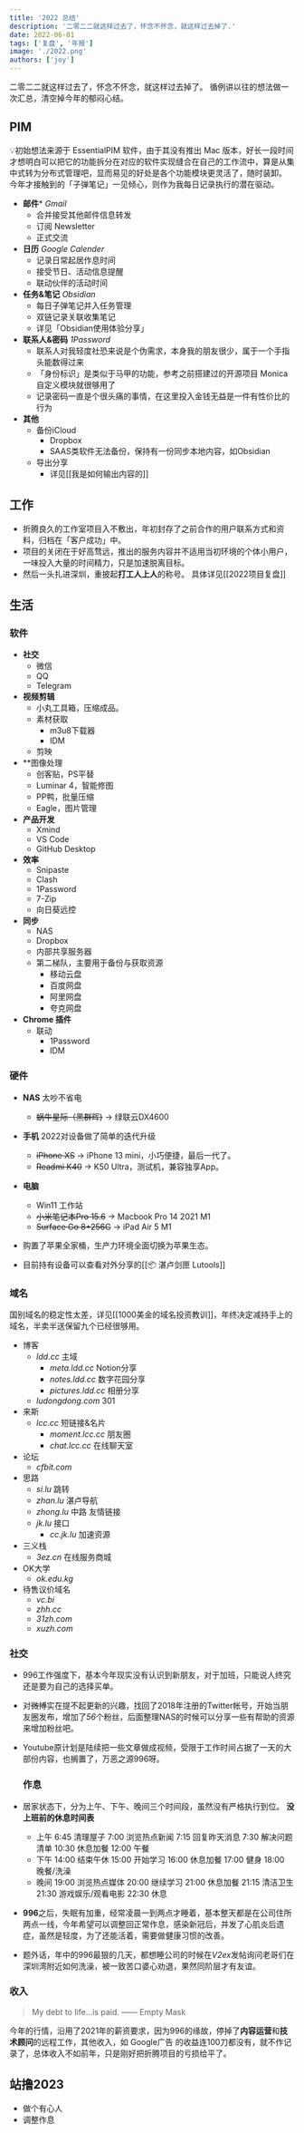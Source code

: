 ```yaml
---
title: '2022 总结'
description: '二零二二就这样过去了，怀念不怀念，就这样过去掉了.'
date: 2022-06-01
tags: ['复盘', '年报']
image: './2022.png'
authors: ['joy']
---
```


二零二二就这样过去了，怀念不怀念，就这样过去掉了。
循例讲以往的想法做一次汇总，清空掉今年的郁闷心结。
## PIM
💡初始想法来源于 EssentialPIM 软件，由于其没有推出 Mac 版本，好长一段时间才想明白可以把它的功能拆分在对应的软件实现缝合在自己的工作流中，算是从集中式转为分布式管理吧，显而易见的好处是各个功能模块更灵活了，随时装卸。
今年才接触到的「子弹笔记」一见倾心，则作为我每日记录执行的潜在驱动。
- **邮件*** *Gmail*
  - 合并接受其他邮件信息转发
  - 订阅 Newsletter
  - 正式交流
- **日历** *Google Calender*
  - 记录日常起居作息时间
  - 接受节日、活动信息提醒
  - 联动伙伴的活动时间
- **任务&笔记** *Obsidian*
  - 每日子弹笔记并入任务管理
  - 双链记录关联收集笔记
  - 详见「Obsidian使用体验分享」
- **联系人&密码** *1Password*
  - 联系人对我轻度社恐来说是个伪需求，本身我的朋友很少，属于一个手指头能数得过来
  - 「身份标识」是类似于马甲的功能，参考之前搭建过的开源项目 Monica 自定义模块就很够用了
  - 记录密码一直是个很头痛的事情，在这里投入金钱无益是一件有性价比的行为
- **其他**
  - 备份iCloud
    - Dropbox
    - SAAS类软件无法备份，保持有一份同步本地内容，如Obsidian
  - 导出分享
    - 详见[[我是如何输出内容的]]
## 工作
- 折腾良久的工作室项目入不敷出，年初封存了之前合作的用户联系方式和资料，归档在「客户成功」中。
- 项目的关闭在于好高骛远，推出的服务内容并不适用当初环境的个体小用户，一味投入大量的时间精力，只是加速脱离目标。
- 然后一头扎进深圳，重披起**打工人上人**的称号。
  具体详见[[2022项目复盘]]
## 生活
### 软件
- **社交**
  - 微信
  - QQ
  - Telegram
- **视频剪辑**
  - 小丸工具箱，压缩成品。
  - 素材获取
    - m3u8下载器
    - IDM
  - 剪映
- **图像处理
  - 创客贴，PS平替
  - Luminar 4，智能修图
  - PP鸭，批量压缩
  - Eagle，图片管理
- **产品开发**
  - Xmind
  - VS Code
  - GitHub Desktop
- **效率**
  - Snipaste
  - Clash
  - 1Password
  - 7-Zip
  - 向日葵远控
- **同步**
  - NAS
  - Dropbox
  - 内部共享服务器
  - 第二梯队，主要用于备份与获取资源
    - 移动云盘
    - 百度网盘
    - 阿里网盘
    - 夸克网盘
- **Chrome 插件**
  - 联动
    - 1Password
    - IDM
### 硬件
- **NAS**
  太吵不省电
  - ~~蜗牛星际（黑群晖)~~ -> 绿联云DX4600
- **手机**
  2022对设备做了简单的迭代升级
  - ~~iPhone XS~~ -> iPhone 13 mini，小巧便捷，最后一代了。
  - ~~Readmi K40~~ -> K50 Ultra，测试机，兼容独享App。
- **电脑**
  - Win11 工作站
  - ~~小米笔记本Pro 15.6~~ -> Macbook Pro 14 2021 M1 
  - ~~Surface Go 8+256G~~ -> iPad Air 5 M1

- 购置了苹果全家桶，生产力环境全面切换为苹果生态。
- 目前持有设备可以查看对外分享的[[📦 湛卢剑匣 Lutools]]

### 域名
国别域名的稳定性太差，详见[[1000美金的域名投资教训]]，年终决定减持手上的域名，半卖半送保留九个已经很够用。
- 博客
  - *ldd.cc* 主域
    - *meta.ldd.cc* Notion分享 
    - *notes.ldd.cc* 数字花园分享
    - *pictures.ldd.cc* 相册分享
  - *ludongdong.com* 301
- 来斯
  - *lcc.cc* 短链接&名片
    - *moment.lcc.cc* 朋友圈
    - *chat.lcc.cc* 在线聊天室
- 论坛
  - *cfbit.com*
- 思路
  - *si.lu* 跳转
  - *zhan.lu* 湛卢导航
  - *zhong.lu* 中路 友情链接
  - *jk.lu* 接口
    - *cc.jk.lu* 加速资源
- 三义栈
  - *3ez.cn* 在线服务商城
- OK大学
  - *ok.edu.kg*
- 待售议价域名
  - *vc.bi*
  - *zhh.cc*
  - *31zh.com*
  - *xuzh.com*
### 社交
- 996工作强度下，基本今年现实没有认识到新朋友，对于加班，只能说人终究还是要为自己的选择买单。
- 对~~微博~~实在提不起更新的兴趣，找回了2018年注册的Twitter帐号，开始当朋友圈发布，增加了*56*个粉丝，后面整理NAS的时候可以分享一些有帮助的资源来增加粉丝吧。
- Youtube原计划是陆续把一些文章做成视频，受限于工作时间占据了一天的大部份内容，也搁置了，万恶之源996呀。
  
  ### 作息
- 居家状态下，分为上午、下午、晚间三个时间段，虽然没有严格执行到位。
  **没上班前的休息时间表**
  - 上午
    6:45 清理屋子
    7:00 浏览热点新闻
    7:15 回复昨天消息
    7:30 解决问题清单
    10:30 休息加餐
    12:00 午餐
  - 下午
    14:00 结束午休
    15:00 开始学习
    16:00 休息加餐
    17:00 健身
    18:00 晚餐/洗澡
  - 晚间
    19:00 浏览热点媒体
    20:00 继续学习
    21:00 休息加餐
    21:15 清洁卫生
    21:30 游戏娱乐/观看电影
    22:30 休息
- **996**之后，失眠有加重，经常凌晨一到两点才睡着，基本整天都是在公司住所两点一线，今年希望可以调整回正常作息，感染新冠后，并发了心肌炎后遗症，虽然是轻度，为了还能活着，需要做健康习惯的改善。
- 题外话，年中的996最狠的几天，都想睡公司的时候在*V2ex*发帖询问老哥们在深圳湾附近如何洗澡，被一致苦口婆心劝退，果然同阶层才有友谊。

### 收入
> My debt to life…is paid. —— Empty Mask

今年的行情，沿用了2021年的薪资要求，因为996的缘故，停掉了**内容运营**和**技术顾问**的远程工作，其他收入，如 Google广告 的收益连100刀都没有，就不作记录了，总体收入不如前年，只是刚好把折腾项目的亏损给平了。

## 站撸2023
- 做个有心人
- 调整作息

[^1]:部份文章无法打开，那是因为我只写了标题，暂时没有整理完稿😂